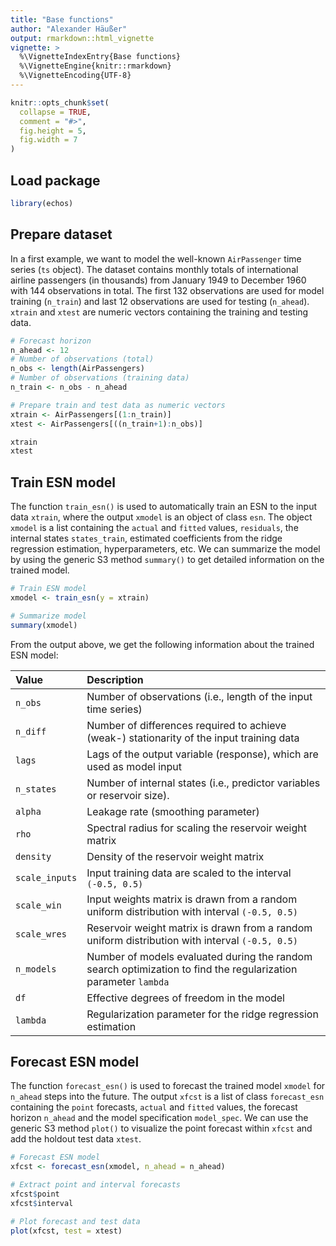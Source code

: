 ---
title: "Base functions"
author: "Alexander Häußer"
output: rmarkdown::html_vignette
vignette: >
  %\VignetteIndexEntry{Base functions}
  %\VignetteEngine{knitr::rmarkdown}
  %\VignetteEncoding{UTF-8}
---

```{r, include = FALSE}
knitr::opts_chunk$set(
  collapse = TRUE,
  comment = "#>",
  fig.height = 5,
  fig.width = 7
)
```

## Load package

```{r packages, message = FALSE, warning = FALSE}
library(echos)
```

## Prepare dataset

In a first example, we want to model the well-known `AirPassenger` time series (`ts` object). The dataset contains monthly totals of international airline passengers (in thousands) from January 1949 to December 1960 with 144 observations in total. The first 132 observations are used for model training (`n_train`) and last 12 observations are used for testing (`n_ahead`). `xtrain` and `xtest` are numeric vectors containing the training and testing data.

```{r data}
# Forecast horizon
n_ahead <- 12
# Number of observations (total)
n_obs <- length(AirPassengers)
# Number of observations (training data)
n_train <- n_obs - n_ahead

# Prepare train and test data as numeric vectors
xtrain <- AirPassengers[(1:n_train)]
xtest <- AirPassengers[((n_train+1):n_obs)]

xtrain
xtest
```


## Train ESN model

The function `train_esn()` is used to automatically train an ESN to the input data `xtrain`, where the output `xmodel` is an object of class `esn`. The object `xmodel` is a list containing the `actual` and `fitted` values, `residuals`, the internal states `states_train`, estimated coefficients from the ridge regression estimation, hyperparameters, etc. We can summarize the model by using the generic S3 method `summary()` to get detailed information on the trained model.

```{r model, fig.alt = "Plot actual and fitted values"}
# Train ESN model
xmodel <- train_esn(y = xtrain)

# Summarize model
summary(xmodel)
```

From the output above, we get the following information about the trained ESN model:

| Value            | Description                                                                                                    |
|:-----------------|:---------------------------------------------------------------------------------------------------------------|
| `n_obs`          | Number of observations (i.e., length of the input time series)                                                 |
| `n_diff`         | Number of differences required to achieve (weak-) stationarity of the input training data                      |
| `lags`           | Lags of the output variable (response), which are used as model input                                          |
| `n_states`       | Number of internal states (i.e., predictor variables or reservoir size).                                       |
| `alpha`          | Leakage rate (smoothing parameter)                                                                             |
| `rho`            | Spectral radius for scaling the reservoir weight matrix                                                        |
| `density`        | Density of the reservoir weight matrix                                                                         |
| `scale_inputs`   | Input training data are scaled to the interval `(-0.5, 0.5)`                                                   |
| `scale_win`      | Input weights matrix is drawn from a random uniform distribution with interval `(-0.5, 0.5)`                   |
| `scale_wres`     | Reservoir weight matrix is drawn from a random uniform distribution with interval `(-0.5, 0.5)`                |
| `n_models`       | Number of models evaluated during the random search optimization to find the regularization parameter `lambda` |
| `df`             | Effective degrees of freedom in the model                                                                      |
| `lambda`         | Regularization parameter for the ridge regression estimation                                                   |



## Forecast ESN model

The function `forecast_esn()` is used to forecast the trained model `xmodel` for `n_ahead` steps into the future. The output `xfcst` is a list of class `forecast_esn` containing the `point` forecasts, `actual` and `fitted` values, the forecast horizon `n_ahead` and the model specification `model_spec`. We can use the generic S3 method `plot()` to visualize the point forecast within `xfcst` and add the holdout test data `xtest`.

```{r forecast, fig.alt = "Plot forecast and test data"}
# Forecast ESN model
xfcst <- forecast_esn(xmodel, n_ahead = n_ahead)

# Extract point and interval forecasts
xfcst$point
xfcst$interval

# Plot forecast and test data
plot(xfcst, test = xtest)
```
